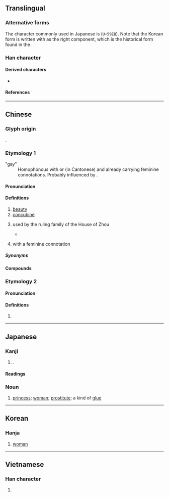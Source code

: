 {{also|姫}}
{{character info}}
{{character info|0x2F862}}
==Translingual==
{{CJKV-forms|姬|姬|姫|姬}}

===Alternative forms===
The character commonly used in Japanese is {{l|mul|姫}} (<code>U+59EB</code>). Note that the Korean form is written with {{l|mul|𦣝}} as the right component, which is the historical form found in the {{w|Kangxi Dictionary}}.

===Han character===
{{Han char|rn=38|rad=女|as=07|sn=10|four=41417|canj=VSLL|ids=⿰女𦣞(GHT),⿰女𦣝(K)}}

====Derived characters====
* {{l|mul|[[𩠯]]}}

====References====
{{Han ref|kx=0260.230|dkj=06230|dj=0526.240|hdz=21049.150|uh=59EC}}

----

==Chinese==
{{zh-forms|alt=姫}}
{{zh-wp|zh:姬姓|yue:姬氏|nan:Ki (sèⁿ)|en:Jī}}

===Glyph origin===
{{Han etym}}
{{Han compound|女|𦣞|ls=psc|c1=s|c2=p|t1=woman; matrilateral family line; family name}}.

===Etymology 1===
{{etystub|zh}}

; "gay"
: Homophonous with {{zh-l|基}} or {{cog|en|gay}} (in Cantonese) and already carrying feminine connotations. Probably influenced by {{cog|ja|-}} {{ja-r|姫|ひめ|[[princess]]}}.

====Pronunciation====
{{zh-pron
|m=jī
|c=gei1
|md=hĭ
|mn=ki
|mc=2
|oc=y,1
|ma=y
|cat=n,pn
}}

====Definitions====
{{zh-hanzi}}

# [[beauty]]
# [[concubine]]
# {{surname|zh|dot=,}} used by the ruling family of the House of Zhou
#: {{zh-x|^王 ^姬|{{q|historical}} Royal (Princess) '''Ji''' (formal appellation for various women born out of the royal house of {{w|Zhou dynasty|Zhou}})}}
#* {{zh-x|曷 不 肅 雝、王-姬 之 車。|Are they not expressive of reverence and harmony, the carriages of the king's daughter?|r=Shijing}}
# {{lb|zh|neologism|slang}} {{zh-synonym|基|gay|dot=,}} with a feminine connotation
#: {{zh-x|搞姬|to [[engage]] in [[lesbian]] [[activity|activities]]}}

=====Synonyms=====
{{zh-dial|妾}}

====Compounds====
{{zh-der|妖姬|姬侍|宗姬|愛姬|姬姜|寵姬|姬漢|姬鼠|姬妾|歌姬|瑤姬|班姬詠扇|文姬入塞|泣別虞姬|霸王別姬|鼓姬|竹姬|虞姬|丹姬|二姬|仙姬|伯姬|伯姬引|侍姬|名姬|吳姬|大姬|天姬|妙姬|姣姬|姬人|姬伯|姬僕|姬公|姬劉|姬化|姬呂|姬周|姬國|姬姒|姬媵|姬孔|姬文|姬易|嬖姬|孋姬|孔姬|宮姬|家姬|小姬|帝姬|幸姬|庶姬|從姬|族姬|昌姬|曼姬|朱姬大仙|村姬|楊柳姬|楚姬|楚岫瑤姬|樊姬|橈姬|毛姬|漢姬|燕姬|王姬|班姬|班姬扇|班姬辭輦|瓊姬|盧姬|祅姬|秦姬曲|程姬之疾|而姬壺|胡姬|荊姬|蠶姬|諸姬|讒姬|豔姬|貞姬|貴姬|遺姬|隆姬|驪姬|麗姬|齊姬}}

===Etymology 2===
{{rfe|zh}}

====Pronunciation====
{{zh-pron
|m=yí
|mc=1
|oc=n,2
|ma=y
|cat=n
}}

====Definitions====
{{zh-hanzi}}

# {{rfdef|zh}}

----

==Japanese==

===Kanji===
{{ja-kanji|grade=uc|rs=女07}} <!-- Not listed as kyūjitai in 2010 Jōyō Kanji -->

# {{alt form|ja|姫}}.

====Readings====
{{ja-readings
|goon=き
|kanon=き
|kun=ひめ-
|nanori=ひめ, こひめ, ひめさき, ぷりんせす, れもん
}}

===Noun===
{{ja-noun|ひめ}}

# {{ja-def|姫}} [[princess]]; [[woman]]; [[prostitute]]; a kind of [[glue]]

----

==Korean==

===Hanja===
{{ko-hanja|hangeul=희|rv=hui|mr=hŭi|y=huy}}

# [[woman]]

----

==Vietnamese==

===Han character===
{{vi-readings|reading=cơ|rs=女07}}

# {{rfdef|vi|sort=女07}}